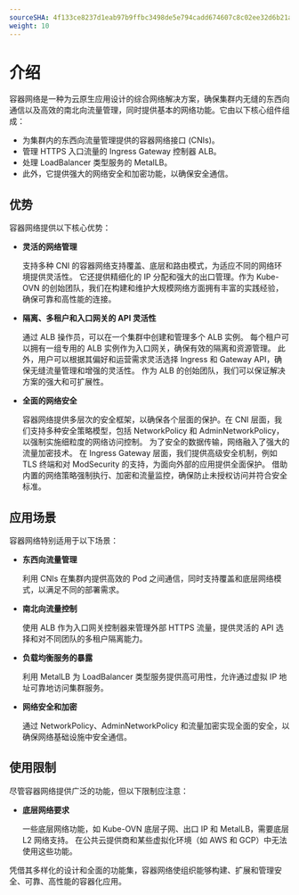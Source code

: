 ```yaml
---
sourceSHA: 4f133ce8237d1eab97b9ffbc3498de5e794cadd674607c8c02ee32d6b21a5759
weight: 10
---
```


# 介绍

容器网络是一种为云原生应用设计的综合网络解决方案，确保集群内无缝的东西向通信以及高效的南北向流量管理，同时提供基本的网络功能。它由以下核心组件组成：

- 为集群内的东西向流量管理提供的容器网络接口 (CNIs)。
- 管理 HTTPS 入口流量的 Ingress Gateway 控制器 ALB。
- 处理 LoadBalancer 类型服务的 MetalLB。
- 此外，它提供强大的网络安全和加密功能，以确保安全通信。

## 优势

容器网络提供以下核心优势：

- **灵活的网络管理**

  支持多种 CNI 的容器网络支持覆盖、底层和路由模式，为适应不同的网络环境提供灵活性。
  它还提供精细化的 IP 分配和强大的出口管理。作为 Kube-OVN 的创始团队，我们在构建和维护大规模网络方面拥有丰富的实践经验，
  确保可靠和高性能的连接。

- **隔离、多租户和入口网关的 API 灵活性**

  通过 ALB 操作员，可以在一个集群中创建和管理多个 ALB 实例。
  每个租户可以拥有一组专用的 ALB 实例作为入口网关，确保有效的隔离和资源管理。
  此外，用户可以根据其偏好和运营需求灵活选择 Ingress 和 Gateway API，确保无缝流量管理和增强的灵活性。
  作为 ALB 的创始团队，我们可以保证解决方案的强大和可扩展性。

- **全面的网络安全**

  容器网络提供多层次的安全框架，以确保各个层面的保护。在 CNI 层面，我们支持多种安全策略模型，包括 NetworkPolicy 和 AdminNetworkPolicy，以强制实施细粒度的网络访问控制。
  为了安全的数据传输，网络融入了强大的流量加密技术。
  在 Ingress Gateway 层面，我们提供高级安全机制，例如 TLS 终端和对 ModSecurity 的支持，为面向外部的应用提供全面保护。
  借助内置的网络策略强制执行、加密和流量监控，确保防止未授权访问并符合安全标准。

## 应用场景

容器网络特别适用于以下场景：

- **东西向流量管理**

  利用 CNIs 在集群内提供高效的 Pod 之间通信，同时支持覆盖和底层网络模式，以满足不同的部署需求。

- **南北向流量控制**

  使用 ALB 作为入口网关控制器来管理外部 HTTPS 流量，提供灵活的 API 选择和对不同团队的多租户隔离能力。

- **负载均衡服务的暴露**

  利用 MetalLB 为 LoadBalancer 类型服务提供高可用性，允许通过虚拟 IP 地址可靠地访问集群服务。

- **网络安全和加密**

  通过 NetworkPolicy、AdminNetworkPolicy 和流量加密实现全面的安全，以确保网络基础设施中安全通信。

## 使用限制

尽管容器网络提供广泛的功能，但以下限制应注意：

- **底层网络要求**

  一些底层网络功能，如 Kube-OVN 底层子网、出口 IP 和 MetalLB，需要底层 L2 网络支持。
  在公共云提供商和某些虚拟化环境（如 AWS 和 GCP）中无法使用这些功能。

凭借其多样化的设计和全面的功能集，容器网络使组织能够构建、扩展和管理安全、可靠、高性能的容器化应用。
